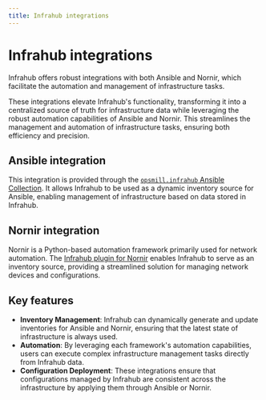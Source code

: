```yaml
---
title: Infrahub integrations
---
```


# Infrahub integrations

Infrahub offers robust integrations with both Ansible and Nornir, which facilitate the automation and management of infrastructure tasks.

These integrations elevate Infrahub's functionality, transforming it into a centralized source of truth for infrastructure data while leveraging the robust automation capabilities of Ansible and Nornir. This streamlines the management and automation of infrastructure tasks, ensuring both efficiency and precision.

## Ansible integration

This integration is provided through the [`opsmill.infrahub` Ansible Collection](https://docs.infrahub.app/ansible/). It allows Infrahub to be used as a dynamic inventory source for Ansible, enabling management of infrastructure based on data stored in Infrahub.

## Nornir integration

Nornir is a Python-based automation framework primarily used for network automation. The [Infrahub plugin for Nornir](https://docs.infrahub.app/nornir/) enables Infrahub to serve as an inventory source, providing a streamlined solution for managing network devices and configurations.

## Key features

- **Inventory Management**: Infrahub can dynamically generate and update inventories for Ansible and Nornir, ensuring that the latest state of infrastructure is always used.
- **Automation**: By leveraging each framework's automation capabilities, users can execute complex infrastructure management tasks directly from Infrahub data.
- **Configuration Deployment**: These integrations ensure that configurations managed by Infrahub are consistent across the infrastructure by applying them through Ansible or Nornir.

